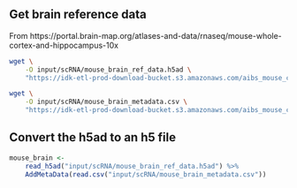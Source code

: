 ## Get brain reference data
From https://portal.brain-map.org/atlases-and-data/rnaseq/mouse-whole-cortex-and-hippocampus-10x
```bash
wget \
    -O input/scRNA/mouse_brain_ref_data.h5ad \
    "https://idk-etl-prod-download-bucket.s3.amazonaws.com/aibs_mouse_ctx-hpf_10x/expression_matrix.hdf5"

wget \
    -O input/scRNA/mouse_brain_metadata.csv \
    "https://idk-etl-prod-download-bucket.s3.amazonaws.com/aibs_mouse_ctx-hpf_10x/metadata.csv"
```

## Convert the h5ad to an h5 file
```r
mouse_brain <-
    read_h5ad("input/scRNA/mouse_brain_ref_data.h5ad") %>%
    AddMetaData(read.csv("input/scRNA/mouse_brain_metadata.csv"))
```
